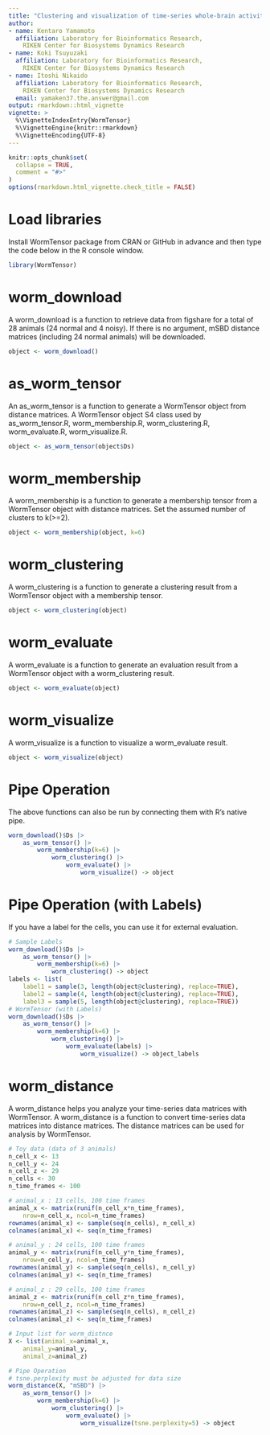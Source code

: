 ```yaml
---
title: "Clustering and visualization of time-series whole-brain activity data of C. elegans using `WormTensor`"
author:
- name: Kentaro Yamamoto
  affiliation: Laboratory for Bioinformatics Research,
    RIKEN Center for Biosystems Dynamics Research
- name: Koki Tsuyuzaki
  affiliation: Laboratory for Bioinformatics Research,
    RIKEN Center for Biosystems Dynamics Research
- name: Itoshi Nikaido
  affiliation: Laboratory for Bioinformatics Research,
    RIKEN Center for Biosystems Dynamics Research
  email: yamaken37.the.answer@gmail.com
output: rmarkdown::html_vignette
vignette: >
  %\VignetteIndexEntry{WormTensor}
  %\VignetteEngine{knitr::rmarkdown}
  %\VignetteEncoding{UTF-8}
---
```


```r
knitr::opts_chunk$set(
  collapse = TRUE,
  comment = "#>"
)
options(rmarkdown.html_vignette.check_title = FALSE)
```

# Load libraries
Install WormTensor package from CRAN or GitHub in advance and then type the code below in the R console window.
```r
library(WormTensor)
```

# worm_download
A worm_download is a function to retrieve data from figshare for a total of 28 animals (24 normal and 4 noisy).
If there is no argument,  mSBD distance matrices (including 24 normal animals) will be downloaded.
```r
object <- worm_download()
```

# as_worm_tensor
An as_worm_tensor is a function to generate a WormTensor object from distance matrices.
A WormTensor object S4 class used by as_worm_tensor.R, worm_membership.R, worm_clustering.R, worm_evaluate.R, worm_visualize.R.
```r
object <- as_worm_tensor(object$Ds)
```

# worm_membership
A worm_membership is a function to generate a membership tensor from a WormTensor object with distance matrices.
Set the assumed number of clusters to k(>=2).
```r
object <- worm_membership(object, k=6)
```

# worm_clustering
A worm_clustering is a function to generate a clustering result from a WormTensor object with a membership tensor.
```r
object <- worm_clustering(object)
```

# worm_evaluate
A worm_evaluate is a function to generate an evaluation result from a WormTensor object with a worm_clustering result. 
```r
object <- worm_evaluate(object)
```

# worm_visualize
A worm_visualize is a function to visualize a worm_evaluate result.
```r
object <- worm_visualize(object)
```

# Pipe Operation
The above functions can also be run by connecting them with R's native pipe.
```r
worm_download()$Ds |>
    as_worm_tensor() |>
        worm_membership(k=6) |>
            worm_clustering() |>
                worm_evaluate() |>
                    worm_visualize() -> object
```

# Pipe Operation (with Labels)
If you have a label for the cells, you can use it for external evaluation. 
```r
# Sample Labels
worm_download()$Ds |>
    as_worm_tensor() |>
        worm_membership(k=6) |>
            worm_clustering() -> object
labels <- list(
    label1 = sample(3, length(object@clustering), replace=TRUE),
    label2 = sample(4, length(object@clustering), replace=TRUE),
    label3 = sample(5, length(object@clustering), replace=TRUE))
# WormTensor (with Labels)
worm_download()$Ds |>
    as_worm_tensor() |>
        worm_membership(k=6) |>
            worm_clustering() |>
                worm_evaluate(labels) |>
                    worm_visualize() -> object_labels
```

# worm_distance
A worm_distance helps you analyze your time-series data matrices with WormTensor.
A worm_distance is a function to convert time-series data matrices into distance matrices.
The distance matrices can be used for analysis by WormTensor.
```r
# Toy data (data of 3 animals)
n_cell_x <- 13
n_cell_y <- 24
n_cell_z <- 29
n_cells <- 30
n_time_frames <- 100

# animal_x : 13 cells, 100 time frames
animal_x <- matrix(runif(n_cell_x*n_time_frames),
    nrow=n_cell_x, ncol=n_time_frames)
rownames(animal_x) <- sample(seq(n_cells), n_cell_x)
colnames(animal_x) <- seq(n_time_frames)

# animal_y : 24 cells, 100 time frames
animal_y <- matrix(runif(n_cell_y*n_time_frames),
    nrow=n_cell_y, ncol=n_time_frames)
rownames(animal_y) <- sample(seq(n_cells), n_cell_y)
colnames(animal_y) <- seq(n_time_frames)

# animal_z : 29 cells, 100 time frames
animal_z <- matrix(runif(n_cell_z*n_time_frames),
    nrow=n_cell_z, ncol=n_time_frames)
rownames(animal_z) <- sample(seq(n_cells), n_cell_z)
colnames(animal_z) <- seq(n_time_frames)

# Input list for worm_distnce
X <- list(animal_x=animal_x,
    animal_y=animal_y,
    animal_z=animal_z)

# Pipe Operation
# tsne.perplexity must be adjusted for data size
worm_distance(X, "mSBD") |>
    as_worm_tensor() |>
        worm_membership(k=6) |>
            worm_clustering() |>
                worm_evaluate() |>
                    worm_visualize(tsne.perplexity=5) -> object
```
